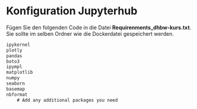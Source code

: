 # Konfiguration Jupyterhub
Fügen Sie den folgenden Code in die Datei **Requirenments_dhbw-kurs.txt**. Sie sollte im selben Ordner wie die Dockerdatei gespeichert werden.

```js
ipykernel
plotly
pandas
boto3
ipympl
matplotlib
numpy
seaborn
basemap
nbformat
    # Add any additional packages you need
```